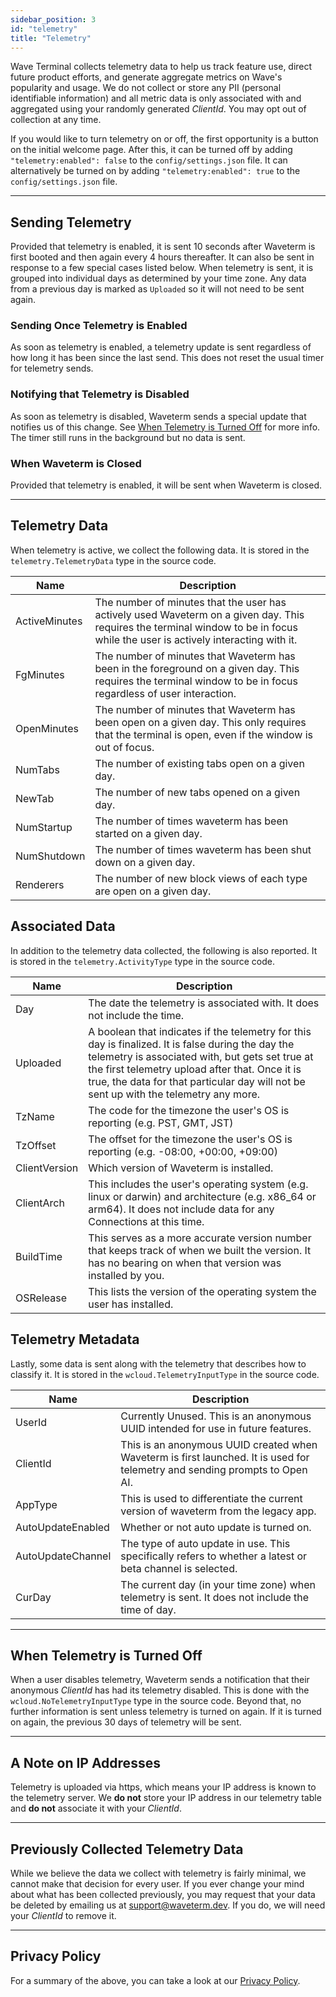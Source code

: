 ```yaml
---
sidebar_position: 3
id: "telemetry"
title: "Telemetry"
---
```


Wave Terminal collects telemetry data to help us track feature use, direct future product efforts, and generate aggregate metrics on Wave's popularity and usage.  We do not collect or store any PII (personal identifiable information) and all metric data is only associated with and aggregated using your randomly generated _ClientId_.  You may opt out of collection at any time.

If you would like to turn telemetry on or off, the first opportunity is a button on the initial welcome page. After this, it can be turned off by adding `"telemetry:enabled": false` to the `config/settings.json` file. It can alternatively be turned on by adding `"telemetry:enabled": true` to the `config/settings.json` file.

---

## Sending Telemetry
Provided that telemetry is enabled, it is sent 10 seconds after Waveterm is first booted and then again every 4 hours thereafter. It can also be sent in response to a few special cases listed below. When telemetry is sent, it is grouped into individual days as determined by your time zone. Any data from a previous day is marked as `Uploaded` so it will not need to be sent again.

### Sending Once Telemetry is Enabled
As soon as telemetry is enabled, a telemetry update is sent regardless of how long it has been since the last send. This does not reset the usual timer for telemetry sends.

### Notifying that Telemetry is Disabled
As soon as telemetry is disabled, Waveterm sends a special update that notifies us of this change. See [When Telemetry is Turned Off](#when-telemetry-is-turned-off) for more info. The timer still runs in the background but no data is sent.


### When Waveterm is Closed
Provided that telemetry is enabled, it will be sent when Waveterm is closed.

---

## Telemetry Data

When telemetry is active, we collect the following data. It is stored in the `telemetry.TelemetryData` type in the source code.

| Name | Description |
|------|-------------|
| ActiveMinutes | The number of minutes that the user has actively used Waveterm on a given day. This requires the terminal window to be in focus while the user is actively interacting with it. |
| FgMinutes | The number of minutes that Waveterm has been in the foreground on a given day. This requires the terminal window to be in focus regardless of user interaction.|
| OpenMinutes |The number of minutes that Waveterm has been open on a given day. This only requires that the terminal is open, even if the window is out of focus.|
| NumTabs | The number of existing tabs open on a given day. |
| NewTab | The number of new tabs opened on a given day. |
| NumStartup | The number of times waveterm has been started on a given day. |
| NumShutdown | The number of times waveterm has been shut down on a given day. |
| Renderers | The number of new block views of each type are open on a given day. |

## Associated Data
In addition to the telemetry data collected, the following is also reported. It is stored in the `telemetry.ActivityType` type in the source code.

| Name | Description |
|------|-------------|
| Day | The date the telemetry is associated with. It does not include the time. |
| Uploaded | A boolean that indicates if the telemetry for this day is finalized. It is false during the day the telemetry is associated with, but gets set true at the first telemetry upload after that. Once it is true, the data for that particular day will not be sent up with the telemetry any more. |
| TzName | The code for the timezone the user's OS is reporting (e.g. PST, GMT, JST) |
| TzOffset | The offset for the timezone the user's OS is reporting (e.g. -08:00, +00:00, +09:00) |
| ClientVersion | Which version of Waveterm is installed. |
| ClientArch | This includes the user's operating system (e.g. linux or darwin) and architecture (e.g. x86_64 or arm64). It does not include data for any Connections at this time. |
| BuildTime | This serves as a more accurate version number that keeps track of when we built the version. It has no bearing on when that version was installed by you.|
| OSRelease | This lists the version of the operating system the user has installed. |

## Telemetry Metadata
Lastly, some data is sent along with the telemetry that describes how to classify it. It is stored in the `wcloud.TelemetryInputType` in the source code.

| Name | Description |
|------|-------------|
| UserId | Currently Unused. This is an anonymous UUID intended for use in future features. |
| ClientId | This is an anonymous UUID created when Waveterm is first launched. It is used for telemetry and sending prompts to Open AI.
| AppType | This is used to differentiate the current version of waveterm from the legacy app. |
| AutoUpdateEnabled | Whether or not auto update is turned on. |
| AutoUpdateChannel | The type of auto update in use. This specifically refers to whether a latest or beta channel is selected. |
| CurDay | The current day (in your time zone) when telemetry is sent. It does not include the time of day.

---

## When Telemetry is Turned Off

When a user disables telemetry, Waveterm sends a notification that their anonymous _ClientId_ has had its telemetry disabled. This is done with the `wcloud.NoTelemetryInputType` type in the source code. Beyond that, no further information is sent unless telemetry is turned on again. If it is turned on again, the previous 30 days of telemetry will be sent.

---

## A Note on IP Addresses
Telemetry is uploaded via https, which means your IP address is known to the telemetry server.  We **do not** store your IP address in our telemetry table and **do not** associate it with your _ClientId_.

---

## Previously Collected Telemetry Data
While we believe the data we collect with telemetry is fairly minimal, we cannot make that decision for every user. If you ever change your mind about what has been collected previously, you may request that your data be deleted by emailing us at [support@waveterm.dev](mailto:support@waveterm.dev). If you do, we will need your _ClientId_ to remove it.

---

## Privacy Policy
For a summary of the above, you can take a look at our [Privacy Policy](https://www.waveterm.dev/privacy).